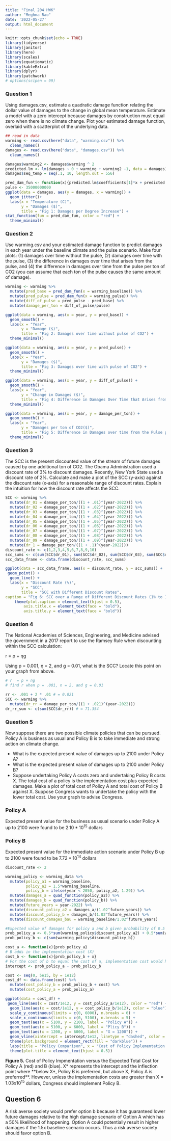 ```yaml
---
title: "Final 204 HWK"
author: "Meghna Rao"
date: '2022-05-27'
output: html_document
---
```


```r
knitr::opts_chunk$set(echo = TRUE)
library(tidyverse)
library(janitor)
library(here)
library(scales)
library(equatiomatic)
library(kableExtra)
library(dplyr)
library(patchwork)
# options(scipen = 99)
```

### Question 1

Using damages.csv, estimate a quadratic damage function relating the dollar value of damages to the change in global mean temperature. Estimate a model with a zero intercept because damages by construction must equal zero when there is no climate change. Plot your estimated damage function, overlaid with a scatterplot of the underlying data. 

```r
## read in data
warming <- read.csv(here("data", "warming.csv")) %>% 
  clean_names() 
damages <- read.csv(here("data", "damages.csv")) %>% 
  clean_names() 
```

```r
damages$warming2 <- damages$warming ^ 2
predicted.lm <- lm(damages ~ 0 + warming + warming2 -1, data = damages)
damages$seq_temp = seq(.1, 10, length.out = 556)
```

```r
pred_dam_fun <- function(x){predicted.lm$coefficients[1]*x + predicted.lm$coefficients[2]*x^2}
pulse <- 35000000000
ggplot(data = damages, aes(y = damages, x = warming)) +
  geom_jitter()+
  labs(x = "Temperature (C)",
       y = "Damages ($)",
       title = "Fig 1: Damages per Degree Increase") +
stat_function(fun = pred_dam_fun, color = "red") +
  theme_minimal()
```

### Question 2 

Use warming.csv and your estimated damage function to predict damages in each year under the baseline climate and the pulse scenario. Make four plots: (1) damages over time without the pulse, (2) damages over time with the pulse, (3) the difference in damages over time that arises from the pulse, and (4) the difference in damages over time from the pulse per ton of CO2 (you can assume that each ton of the pulse causes the same amount of damage). 

```r
warming <- warming %>% 
  mutate(pred_base = pred_dam_fun(x = warming_baseline)) %>% 
  mutate(pred_pulse = pred_dam_fun(x = warming_pulse)) %>% 
  mutate(diff_of_pulse = pred_pulse - pred_base) %>% 
  mutate(damage_per_ton = diff_of_pulse/pulse)
```


```r
ggplot(data = warming, aes(x = year, y = pred_base)) +
  geom_smooth() +
  labs(x = "Year",
       y = "Damage ($)",
       title = "Fig 2: Damages over time without pulse of CO2") +
  theme_minimal()

ggplot(data = warming, aes(x = year, y = pred_pulse)) +
  geom_smooth() +
  labs(x = "Year",
       y = "Damages ($)",
       title = "Fig 3: Damages over time with pulse of CO2") +
  theme_minimal()

ggplot(data = warming, aes(x = year, y = diff_of_pulse)) +
  geom_smooth() +
  labs(x = "Year",
       y = "Change in Damages ($)",
       title = "Fig 4: Difference in Damages Over Time that Arises from the Pulse") +
  theme_minimal()

ggplot(data = warming, aes(x = year, y = damage_per_ton)) +
  geom_smooth() +
  labs(x = "Year",
       y = "Damages per ton of CO2($)",
       title = "Fig 5: Difference in Damages over time from the Pulse per ton of CO2") +
  theme_minimal()
```
### Question 3

The SCC is the present discounted value of the stream of future damages caused by one additional ton of CO2. The Obama Administration used a discount rate of 3% to discount damages. Recently, New York State used a discount rate of 2%. Calculate and make a plot of the SCC (y-axis) against the discount rate (x-axis) for a reasonable range of discount rates. Explain the intuition for how the discount rate affects the SCC. 
```r
SCC <- warming %>% 
  mutate(dr_01 = damage_per_ton/((1 + .01)^(year-2022))) %>% 
  mutate(dr_02 = damage_per_ton/((1 + .02)^(year-2022))) %>%
  mutate(dr_03 = damage_per_ton/((1 + .03)^(year-2022))) %>% 
  mutate(dr_04 = damage_per_ton/((1 + .04)^(year-2022))) %>%
  mutate(dr_05 = damage_per_ton/((1 + .05)^(year-2022))) %>% 
  mutate(dr_06 = damage_per_ton/((1 + .06)^(year-2022))) %>% 
  mutate(dr_07 = damage_per_ton/((1 + .07)^(year-2022))) %>%
  mutate(dr_08 = damage_per_ton/((1 + .08)^(year-2022))) %>% 
  mutate(dr_09 = damage_per_ton/((1 + .09)^(year-2022))) %>% 
  mutate(dr_1 = damage_per_ton/((1 + .1)^(year-2022)))
discount_rate <- c(1,2,3,4,5,6,7,8,9,10)
scc_sums <- c(sum(SCC$dr_01), sum(SCC$dr_02), sum(SCC$dr_03), sum(SCC$dr_04), sum(SCC$dr_05), sum(SCC$dr_06), sum(SCC$dr_07), sum(SCC$dr_08), sum(SCC$dr_09), sum(SCC$dr_1))
scc_data_frame <- data.frame(discount_rate, scc_sums)
```

```r
ggplot(data = scc_data_frame, aes(x = discount_rate, y = scc_sums)) +
 geom_point() +
  geom_line() +
  labs(x = "Discount Rate (%)", 
       y = "SCC",
       title = "SCC with Different Discount Rates",
caption = "Fig 6: SCC over a Range of Different Discount Rates (1% to 10%)")+
    theme(plot.caption = element_text(hjust = 0.5),
        axis.title.x = element_text(face = "bold"),
        axis.title.y = element_text(face = "bold"))
```

### Question 4 

The National Academies of Sciences, Engineering, and Medicine advised the government in a 2017 report to use the Ramsey Rule when discounting within the SCC calculation: 

r = ρ + ηg 

Using ρ = 0.001, η = 2, and g = 0.01, what is the SCC? Locate this point on your graph from above. 

```r
# r  = p + ng
# find r when p = .001, n = 2, and g = 0.01

rr <- .001 + 2 * .01 # = 0.021
SCC <- warming %>% 
  mutate(dr_rr = damage_per_ton/((1 + .021)^(year-2022))) 
dr_rr_sum <- c(sum(SCC$dr_rr)) # = 71.354

```

### Question 5

Now suppose there are two possible climate policies that can be pursued. Policy A is business as usual and Policy B is to take immediate and strong action on climate change. 

- What is the expected present value of damages up to 2100 under Policy A? 
- What is the expected present value of damages up to 2100 under Policy B? 
- Suppose undertaking Policy A costs zero and undertaking Policy B costs X. The total cost of a policy is the implementation cost plus expected damages. Make a plot of total cost of Policy A and total cost of Policy B against X. Suppose Congress wants to undertake the policy with the lower total cost. Use your graph to advise Congress. 

### Policy A

Expected present value for the business as usual scenario under Policy A up to 2100 were found to be  $2.10*10^{15}$ dollars 

### Policy B 

Expected present value for the immediate action scenario under Policy B up to 2100 were found to be $7.72 *10^{14}$ dollars

```r
discount_rate <- 2

warming_policy <- warming_data %>% 
  mutate(policy_a1 = warming_baseline,
         policy_a2 = 1.5*warming_baseline,
         policy_b = ifelse(year < 2050, policy_a2, 1.29)) %>% 
  mutate(damages_a = quad_function(policy_a2)) %>% 
  mutate(damages_b = quad_function(policy_b)) %>% 
  mutate(future_years = year-2022) %>% 
  mutate(discount_policy_a2 = damages_a/(1.02^future_years)) %>% 
  mutate(discount_policy_b = damages_b/(1.02^future_years)) %>% 
  mutate(discount_damages_bau = warming_baseline/1.02^future_years)

#Expected value of damages for policy a and b given probability of 0.5 for policy a and certainty for policy b
prob_policy_a <- 0.5*sum(warming_policy$discount_policy_a2) + 0.5*sum(warming_policy$discount_damages_bau)
prob_policy_b <- c(sum(warming_policy$discount_policy_b))

cost_a <- function(x){prob_policy_a}
# B adds in the implementation cost (X) 
cost_b <- function(x){prob_policy_b + x}
# For the cost of b to equal the cost of a, implementation cost would have to be $2236574 billion: 
intercept <- prob_policy_a - prob_policy_b

```


```r
cost <- seq(0, 5e15, by = 1e12)
cost_df <- data.frame(cost) %>% 
  mutate(cost_policy_b = prob_policy_b + cost) %>% 
  mutate(cost_policy_a = prob_policy_a) 

```

```r

ggplot(data = cost_df) +
 geom_line(aes(x = cost/1e12, y = cost_policy_a/1e12), color = "red") +
  geom_line(aes(x = cost/1e12, y = cost_policy_b/1e12), color = "blue") +
  scale_y_continuous(limits = c(0, 6000), n.breaks = 6) +
  scale_x_continuous(limits = c(0, 5100), n.breaks = 5) +
  geom_text(aes(x = 5100, y = 2100, label = "Policy A")) +
  geom_text(aes(x = 5100, y = 6000, label = "Plicy B")) +
  geom_text(aes(x = 1200, y = 6000, label = "X = 1200")) +
  geom_vline(xintercept = intercept/1e12, linetype = "dashed", color = "darkorchid") +
  theme(plot.background = element_rect(fill = "darkblue")) +
  labs(title = "Policy Comparison", x = "Cost of Policy Implementation ", y = "Total Expected Cost") +
  theme(plot.title = element_text(hjust = 0.5)) 
```

**Figure 5.** Cost of Policy Impmentation versus the Expected Total Cost for Policy A (red) and B (blue). X* represents the intercept and the inflection point where **below X*, Policy B is preferred, but above X, Policy A is preferred**. However, unless the implementation costs are greater than X = $1.03 x10^{15}$ dollars,  Congress should implement Policy B. 


## Question 6
A risk averse society would prefer option b because it has guaranteed lower future damages relative to the high damage scenario of Option A which has a 50% likelihood of happening. Option A could potentially result in higher damages if the 1.5x baseline scenario occurs. Thus a risk averse society should favor option B.
